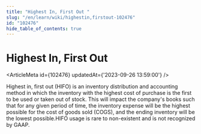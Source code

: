 ```yaml
---
title: "Highest In, First Out "
slug: "/en/learn/wiki/highestin,firstout-102476"
id: "102476"
hide_table_of_contents: true
---
```



# Highest In, First Out 

<ArticleMeta id={102476} updatedAt={'2023-09-26 13:59:00'} />
<div className='border-solid border-b border-t-0 my-4 border-[var(--ifm-color-gray-300)]' />

Highest in, first out (HIFO) is an inventory distribution and accounting method in which the inventory with the highest cost of purchase is the first to be used or taken out of stock. This will impact the company's books such that for any given period of time, the inventory expense will be the highest possible for the cost of goods sold (COGS), and the ending inventory will be the lowest possible.HIFO usage is rare to non-existent and is not recognized by GAAP.
